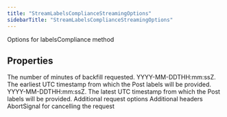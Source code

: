 ```yaml
---
title: "StreamLabelsComplianceStreamingOptions"
sidebarTitle: "StreamLabelsComplianceStreamingOptions"
---
```


Options for labelsCompliance method

## Properties

<ParamField name="backfillMinutes" type="number">
The number of minutes of backfill requested.
</ParamField>





<ParamField name="startTime" type="string">
YYYY-MM-DDTHH:mm:ssZ. The earliest UTC timestamp from which the Post labels will be provided.
</ParamField>





<ParamField name="endTime" type="string">
YYYY-MM-DDTHH:mm:ssZ. The latest UTC timestamp from which the Post labels will be provided.
</ParamField>





<ParamField name="requestOptions" type="[RequestOptions](/xdks/typescript/reference/interfaces/RequestOptions)">
Additional request options
</ParamField>





<ParamField name="headers" type="Record&lt;string, string&gt;">
Additional headers
</ParamField>





<ParamField name="signal" type="AbortSignal">
AbortSignal for cancelling the request
</ParamField>



